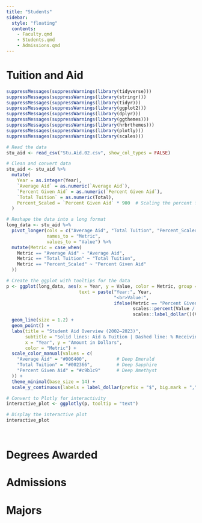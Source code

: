 ```yaml
---
title: "Students"
sidebar:
  style: "floating"
  contents:
    - Faculty.qmd
    - Students.qmd
    - Admissions.qmd
---
```





# Tuition and Aid
```r

suppressMessages(suppressWarnings(library(tidyverse)))
suppressMessages(suppressWarnings(library(stringr)))
suppressMessages(suppressWarnings(library(tidyr)))
suppressMessages(suppressWarnings(library(ggplot2)))
suppressMessages(suppressWarnings(library(dplyr)))
suppressMessages(suppressWarnings(library(ggthemes)))
suppressMessages(suppressWarnings(library(hrbrthemes)))
suppressMessages(suppressWarnings(library(plotly)))
suppressMessages(suppressWarnings(library(scales)))

# Read the data
stu_aid <- read_csv("Stu.Aid.02.csv", show_col_types = FALSE)

# Clean and convert data
stu_aid <- stu_aid %>%
  mutate(
    Year = as.integer(Year),
    `Average Aid` = as.numeric(`Average Aid`),
    `Percent Given Aid` = as.numeric(`Percent Given Aid`),
    `Total Tuition` = as.numeric(Total),
    Percent_Scaled = `Percent Given Aid` * 900  # Scaling the percent for visibility
  )

# Reshape the data into a long format
long_data <- stu_aid %>%
  pivot_longer(cols = c("Average Aid", "Total Tuition", "Percent_Scaled"),
               names_to = "Metric",
               values_to = "Value") %>%
  mutate(Metric = case_when(
    Metric == "Average Aid" ~ "Average Aid",
    Metric == "Total Tuition" ~ "Total Tuition",
    Metric == "Percent_Scaled" ~ "Percent Given Aid"
  ))

# Create the ggplot with tooltips for the data
p <- ggplot(long_data, aes(x = Year, y = Value, color = Metric, group = Metric,
                           text = paste("Year:", Year,
                                        "<br>Value:", 
                                        ifelse(Metric == "Percent Given Aid", 
                                               scales::percent(Value / 900, scale = 1),  # Dividing back for percent display
                                               scales::label_dollar()(Value))))) +
  geom_line(size = 1.2) +
  geom_point() +
  labs(title = "Student Aid Overview (2002–2023)",
       subtitle = "Solid lines: Aid & Tuition | Dashed line: % Receiving Aid",
       x = "Year", y = "Amount in Dollars",
       color = "Metric") +
  scale_color_manual(values = c(
    "Average Aid" = "#006400",           # Deep Emerald
    "Total Tuition" = "#002366",         # Deep Sapphire
    "Percent Given Aid" = "#c9b1c9"      # Deep Amethyst
  )) +
  theme_minimal(base_size = 14) +
  scale_y_continuous(labels = label_dollar(prefix = "$", big.mark = ","))

# Convert to Plotly for interactivity
interactive_plot <- ggplotly(p, tooltip = "text")

# Display the interactive plot
interactive_plot




```



# Degrees Awarded


# Admissions


# Majors
